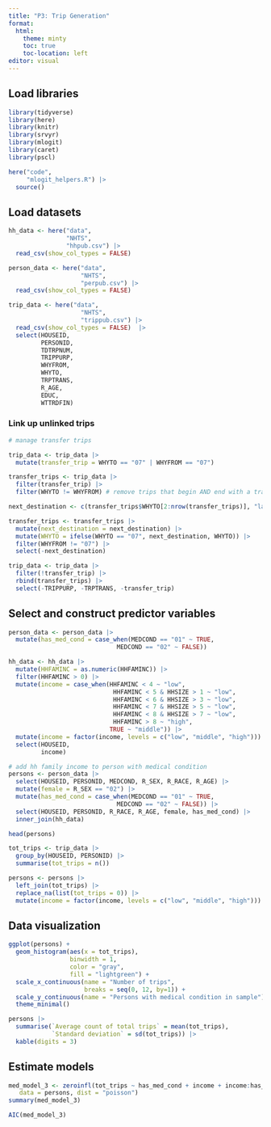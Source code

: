 ```yaml
---
title: "P3: Trip Generation"
format: 
  html:
    theme: minty
    toc: true
    toc-location: left
editor: visual
---
```


## Load libraries

```r

library(tidyverse)
library(here)
library(knitr)
library(srvyr)
library(mlogit)
library(caret)
library(pscl)

here("code",
     "mlogit_helpers.R") |>
  source()
```

## Load datasets

```r
hh_data <- here("data",
                "NHTS",
                "hhpub.csv") |>
  read_csv(show_col_types = FALSE) 

person_data <- here("data",
                    "NHTS",
                    "perpub.csv") |>
  read_csv(show_col_types = FALSE)

trip_data <- here("data",
                    "NHTS",
                    "trippub.csv") |>
  read_csv(show_col_types = FALSE)  |>
  select(HOUSEID,
         PERSONID,
         TDTRPNUM,
         TRIPPURP,
         WHYFROM,
         WHYTO,
         TRPTRANS, 
         R_AGE,
         EDUC,
         WTTRDFIN)
```

### Link up unlinked trips

```r
# manage transfer trips

trip_data <- trip_data |>
  mutate(transfer_trip = WHYTO == "07" | WHYFROM == "07")

transfer_trips <- trip_data |>
  filter(transfer_trip) |>
  filter(WHYTO != WHYFROM) # remove trips that begin AND end with a transfer

next_destination <- c(transfer_trips$WHYTO[2:nrow(transfer_trips)], "last")

transfer_trips <- transfer_trips |>
  mutate(next_destination = next_destination) |>
  mutate(WHYTO = ifelse(WHYTO == "07", next_destination, WHYTO)) |>
  filter(WHYFROM != "07") |>
  select(-next_destination)

trip_data <- trip_data |>
  filter(!transfer_trip) |>
  rbind(transfer_trips) |>
  select(-TRIPPURP, -TRPTRANS, -transfer_trip)
```

## Select and construct predictor variables

```r
person_data <- person_data |>
  mutate(has_med_cond = case_when(MEDCOND == "01" ~ TRUE,
                              MEDCOND == "02" ~ FALSE))

hh_data <- hh_data |>
  mutate(HHFAMINC = as.numeric(HHFAMINC)) |>
  filter(HHFAMINC > 0) |>
  mutate(income = case_when(HHFAMINC < 4 ~ "low",
                             HHFAMINC < 5 & HHSIZE > 1 ~ "low",
                             HHFAMINC < 6 & HHSIZE > 3 ~ "low",
                             HHFAMINC < 7 & HHSIZE > 5 ~ "low",
                             HHFAMINC < 8 & HHSIZE > 7 ~ "low",
                             HHFAMINC > 8 ~ "high",
                            TRUE ~ "middle")) |>
  mutate(income = factor(income, levels = c("low", "middle", "high"))) |>
  select(HOUSEID,
         income)
```

```r
# add hh family income to person with medical condition
persons <- person_data |>
  select(HOUSEID, PERSONID, MEDCOND, R_SEX, R_RACE, R_AGE) |>
  mutate(female = R_SEX == "02") |>
  mutate(has_med_cond = case_when(MEDCOND == "01" ~ TRUE,
                              MEDCOND == "02" ~ FALSE)) |>
  select(HOUSEID, PERSONID, R_RACE, R_AGE, female, has_med_cond) |>
  inner_join(hh_data)

head(persons)
```

```r
tot_trips <- trip_data |>
  group_by(HOUSEID, PERSONID) |>
  summarise(tot_trips = n())

persons <- persons |>
  left_join(tot_trips) |>
  replace_na(list(tot_trips = 0)) |>
  mutate(income = factor(income, levels = c("low", "middle", "high")))
```

## Data visualization

```r
ggplot(persons) +
  geom_histogram(aes(x = tot_trips),
                 binwidth = 1,
                 color = "gray",
                 fill = "lightgreen") +
  scale_x_continuous(name = "Number of trips",
                     breaks = seq(0, 12, by=1)) +
  scale_y_continuous(name = "Persons with medical condition in sample") +
  theme_minimal()
```

```r
persons |>
  summarise(`Average count of total trips` = mean(tot_trips),
            `Standard deviation` = sd(tot_trips)) |>
  kable(digits = 3)
```

## Estimate models

```r
med_model_3 <- zeroinfl(tot_trips ~ has_med_cond + income + income:has_med_cond, 
   data = persons, dist = "poisson")  
summary(med_model_3)
```

```r
AIC(med_model_3)
```
